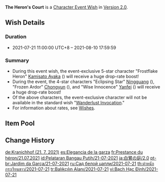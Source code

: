 {{Wish
|name              = The Heron's Court 2021-07-21
|image             = The Heron's Court 2021-07-21.png
|type              = Character Event
|duration          = event
|time_start        = 2021-07-21 11:00:00
|time_start_offset = UTC+8
|time_end          = 2021-08-10 17:59:59
|link              = https://genshin.hoyoverse.com/en/news/detail/14330
|preceding         = Leaves in the Wind/2021-06-29
|succeeding        = Tapestry of Golden Flames/2021-08-10
|alongside         = Epitome Invocation/2021-07-21
|next              = The Heron's Court/2022-04-19
}}
'''The Heron's Court''' is a [[Character Event Wish]] in [[Version 2.0]].

==Wish Details==
===Duration===
* 2021-07-21 11:00:00 UTC+8 &ndash; 2021-08-10 17:59:59

===Summary===
* During this event wish, the event-exclusive 5-star character "Frostflake Heron" [[Kamisato Ayaka]] ({{Cryo}}) will receive a huge drop-rate boost!
* During the event, the 4-star characters "Eclipsing Star" [[Ningguang]] ({{Geo}}), "Frozen Ardor" [[Chongyun]] ({{Cryo}}), and "Wise Innocence" [[Yanfei]] ({{Pyro}}) will receive a huge drop-rate boost!
* Of the above characters, the event-exclusive character will not be available in the standard wish "[[Wanderlust Invocation]]."
* For information about rates, see [[Wish]]es.

==Item Pool==
{{Wish Pool
|character_5_F = Kamisato Ayaka
|character_4_F = Ningguang; Chongyun; Yanfei
|character_5   = Diluc; Jean; Keqing; Mona; Qiqi
|character_4   = Barbara; Beidou; Bennett; Diona; Fischl; Noelle; Razor; Rosaria; Sucrose; Xiangling; Xingqiu; Xinyan
|weapon_4      = Dragon's Bane; Eye of Perception; Favonius Codex; Favonius Greatsword; Favonius Lance; Favonius Sword; Favonius Warbow; Lion's Roar; Rainslasher; Rust; Sacrificial Bow; Sacrificial Fragments; Sacrificial Greatsword; Sacrificial Sword; The Bell; The Flute; The Stringless; The Widsith
|weapon_3      = Black Tassel; Bloodtainted Greatsword; Cool Steel; Debate Club; Emerald Orb; Ferrous Shadow; Harbinger of Dawn; Magic Guide; Raven Bow; Sharpshooter's Oath; Skyrider Sword; Slingshot; Thrilling Tales of Dragon Slayers
}}

==Change History==
{{Change History|2.0}}

[[de:Kranichhof (21. 7. 2021)]]
[[es:Elegancia de la garza]]
[[fr:Prestance du héron/21.07.2021]]
[[id:Pelataran Bangau Putih/21-07-2021]]
[[ja:白鷺の庭/2.0]]
[[pt-br:Jardim da Garça/21-07-2021]]
[[ru:Сад белой цапли/2021-07-21]]
[[th:ตำหนักกระเรียนขาว/2021-07-21]]
[[tr:Balıkçılın Alanı/2021-07-21]]
[[vi:Bạch Hạc Đình/2021-07-21]]